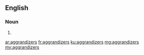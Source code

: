 ==English==

===Noun===
{{head|en|noun plural form}}

# {{plural of|aggrandizer|lang=en}}

[[ar:aggrandizers]]
[[fr:aggrandizers]]
[[ku:aggrandizers]]
[[mg:aggrandizers]]
[[my:aggrandizers]]